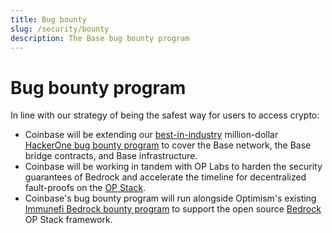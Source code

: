 ```yaml
---
title: Bug bounty
slug: /security/bounty
description: The Base bug bounty program
---
```


# Bug bounty program

In line with our strategy of being the safest way for users to access crypto:

- Coinbase will be extending our [best-in-industry](https://www.coinbase.com/blog/celebrating-10-years-of-our-bug-bounty-program) million-dollar [HackerOne bug bounty program](https://hackerone.com/coinbase?type=team) to cover the Base network, the Base bridge contracts, and Base infrastructure.
- Coinbase will be working in tandem with OP Labs to harden the security guarantees of Bedrock and accelerate the timeline for decentralized fault-proofs on the [OP Stack](https://stack.optimism.io/).
- Coinbase's bug bounty program will run alongside Optimism's existing [Immunefi Bedrock bounty program](https://immunefi.com/bounty/optimism/) to support the open source [Bedrock](https://stack.optimism.io/docs/releases/bedrock/) OP Stack framework.

